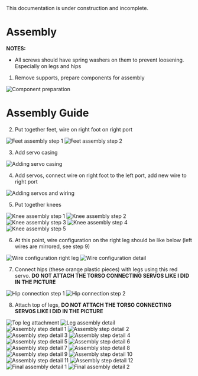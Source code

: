 
<Callout type="warning" emoji="⚠️">
This documentation is under construction and incomplete.
</Callout>

# Assembly

**NOTES:**
- All screws should have spring washers on them to prevent loosening. Especially on legs and hips

1. Remove supports, prepare components for assembly

<div className="grid grid-cols-2 gap-4">
  <Image src="/assemble/IMG_3512.webp" alt="Component preparation" width={384} height={288} />
</div>

# Assembly Guide

2. Put together feet, wire on right foot on right port

<div className="grid grid-cols-2 gap-4">
  <Image src="/assemble/IMG_3525.webp" alt="Feet assembly step 1" width={288} height={216} />
  <Image src="/assemble/IMG_3526.webp" alt="Feet assembly step 2" width={240} height={180} />
</div>

3. Add servo casing

<Image src="/assemble/IMG_3529.webp" alt="Adding servo casing" width={336} height={252} />

4. Add servos, connect wire on right foot to the left port, add new wire to right port

<Image src="/assemble/IMG_3536.webp" alt="Adding servos and wiring" width={336} height={252} />

5. Put together knees

<div className="grid grid-cols-3 gap-4">
  <div>
    <Image src="/assemble/IMG_3540.webp" alt="Knee assembly step 1" width={192} height={144} />
    <Image src="/assemble/IMG_3541.webp" alt="Knee assembly step 2" width={192} height={144} />
  </div>
  <div>
    <Image src="/assemble/IMG_3556.webp" alt="Knee assembly step 3" width={192} height={144} />
    <Image src="/assemble/IMG_3559.webp" alt="Knee assembly step 4" width={192} height={144} />
  </div>
  <Image src="/assemble/IMG_3547.webp" alt="Knee assembly step 5" width={192} height={144} />
</div>

6. At this point, wire configuration on the right leg should be like below (left wires are mirrored, see step 9)

<div className="grid grid-cols-2 gap-4">
  <Image src="/assemble/IMG_3549.webp" alt="Wire configuration right leg" width={480} height={360} />
  <Image src="/assemble/IMG_3585.webp" alt="Wire configuration detail" width={240} height={180} />
</div>

7. Connect hips (these orange plastic pieces) with legs using this red servo. **DO NOT ATTACH THE TORSO CONNECTING SERVOS LIKE I DID IN THE PICTURE**

<div className="flex flex-col gap-4">
  <Image src="/assemble/IMG_3586.webp" alt="Hip connection step 1" width={3024} height={2268} />
  <Image src="/assemble/IMG_3588.webp" alt="Hip connection step 2" width={3024} height={2268} />
</div>

8. Attach top of legs, **DO NOT ATTACH THE TORSO CONNECTING SERVOS LIKE I DID IN THE PICTURE**

<div className="grid grid-cols-2 gap-4">
  <Image src="/assemble/IMG_3582.webp" alt="Top leg attachment" width={288} height={216} />
  <Image src="/assemble/IMG_3574.webp" alt="Leg assembly detail" width={3024} height={2268} />
</div>

<div className="grid grid-cols-2 gap-4 mt-4">
  <Image src="/assemble/IMG_3575.webp" alt="Assembly step detail 1" width={3024} height={2268} />
  <Image src="/assemble/IMG_3571.webp" alt="Assembly step detail 2" width={3024} height={2268} />
</div>

<div className="grid grid-cols-2 gap-4 mt-4">
  <Image src="/assemble/IMG_3572.webp" alt="Assembly step detail 3" width={3024} height={2268} />
  <Image src="/assemble/IMG_3573.webp" alt="Assembly step detail 4" width={3024} height={2268} />
</div>

<div className="grid grid-cols-2 gap-4 mt-4">
  <Image src="/assemble/IMG_3576.webp" alt="Assembly step detail 5" width={3024} height={2268} />
  <Image src="/assemble/IMG_3578.webp" alt="Assembly step detail 6" width={3024} height={2268} />
</div>

<div className="grid grid-cols-2 gap-4 mt-4">
  <Image src="/assemble/IMG_3587.webp" alt="Assembly step detail 7" width={3024} height={2268} />
  <Image src="/assemble/IMG_3589.webp" alt="Assembly step detail 8" width={3024} height={2268} />
</div>

<div className="grid grid-cols-2 gap-4 mt-4">
  <Image src="/assemble/IMG_3591.webp" alt="Assembly step detail 9" width={3024} height={2268} />
  <Image src="/assemble/IMG_3592.webp" alt="Assembly step detail 10" width={3024} height={2268} />
</div>

<div className="grid grid-cols-2 gap-4 mt-4">
  <Image src="/assemble/IMG_3593.webp" alt="Assembly step detail 11" width={4032} height={3024} />
  <Image src="/assemble/IMG_3595.webp" alt="Assembly step detail 12" width={3024} height={2268} />
</div>

<div className="grid grid-cols-2 gap-4 mt-4">
  <Image src="/assemble/IMG_3599.webp" alt="Final assembly detail 1" width={3024} height={2268} />
  <Image src="/assemble/IMG_3564.webp" alt="Final assembly detail 2" width={4032} height={3024} />
</div>

